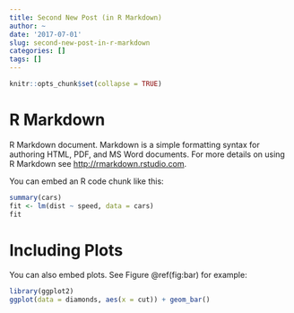 ```yaml
---
title: Second New Post (in R Markdown)
author: ~
date: '2017-07-01'
slug: second-new-post-in-r-markdown
categories: []
tags: []
---
```


```r
knitr::opts_chunk$set(collapse = TRUE)
```

# R Markdown

R Markdown document. Markdown is a simple formatting syntax for authoring HTML, PDF, and MS Word documents. For more details on using R Markdown see <http://rmarkdown.rstudio.com>.

You can embed an R code chunk like this:

```r
summary(cars)
fit <- lm(dist ~ speed, data = cars)
fit
```

# Including Plots

You can also embed plots. See Figure \@ref(fig:bar) for example:

```r
library(ggplot2)
ggplot(data = diamonds, aes(x = cut)) + geom_bar()
```
<!-- ggplot(data = movies, aes(x = audience_score)) + -->
<!--   geom_histogram(binwidth = 5) -->

